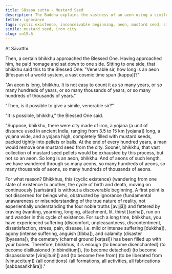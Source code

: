 ```yaml
---
title: Sāsapa sutta - Mustard Seed
description: The Buddha explains the vastness of an aeon using a simile of removing mustard seeds from an iron city.
fetter: ignorance
tags: cyclic existence, inconceivable beginning, aeon, mustard seed, simile, ignorance, craving, disenchantment, detachment, liberation, sn, sn12-21, sn15
simile: mustard seed, iron city
slug: sn15.6
---
```


At Sāvatthi.

Then, a certain bhikkhu approached the Blessed One. Having approached him, he paid homage and sat down to one side. Sitting to one side, that bhikkhu said this to the Blessed One: "Venerable sir, how long is an aeon (lifespan of a world system, a vast cosmic time span [kappa])?"

"An aeon is long, bhikkhu. It is not easy to count it as so many years, or so many hundreds of years, or so many thousands of years, or so many hundreds of thousands of years."

"Then, is it possible to give a simile, venerable sir?"

"It is possible, bhikkhu," the Blessed One said.

"Suppose, bhikkhu, there were city made of iron, a yojana (a unit of distance used in ancient India, ranging from 3.5 to 15 km [yojana]) long, a yojana wide, and a yojana high, completely filled with mustard seeds, packed tightly into pellets or balls. At the end of every hundred years, a man would remove one mustard seed from the city. Sooner, bhikkhu, that vast collection of mustard seed pellets would be exhausted by this process, but not so an aeon. So long is an aeon, bhikkhu. And of aeons of such length, we have wandered through so many aeons, so many hundreds of aeons, so many thousands of aeons, so many hundreds of thousands of aeons.

For what reason? Bhikkhus, this \{cyclic existence} (wandering from one state of existence to another, the cycle of birth and death, moving on continuously [saṁsāra]) is without a discoverable beginning. A first point is not discerned for beings who, obstructed by ignorance (fundamental unawareness or misunderstanding of the true nature of reality, not experientially understanding the four noble truths [avijjā]) and fettered by craving (wanting, yearning, longing, attachment, lit. thirst [taṇha]), run on and wander in this cycle of existence. For such a long time, bhikkhus, you have experienced suffering (discomfort, unpleasantness, discontentment, dissatisfaction, stress, pain, disease, i.e. mild or intense suffering [dukkha]), agony (intense suffering, anguish [tibba]), and calamity (disaster [byasana]), the cemetery (charnel ground [kaṭasī]) has been filled up with your bones. Therefore, bhikkhus, it is enough \{to become disenchanted} (to become disillusioned [nibbindituṃ]), \{to become detached} (to become dispassionate [virajjituṁ]) and \{to become free from} (to be liberated from [vimuccituṃ]) \{all conditions} (all formations, all activities, all fabrications [sabbasaṅkhāra])."